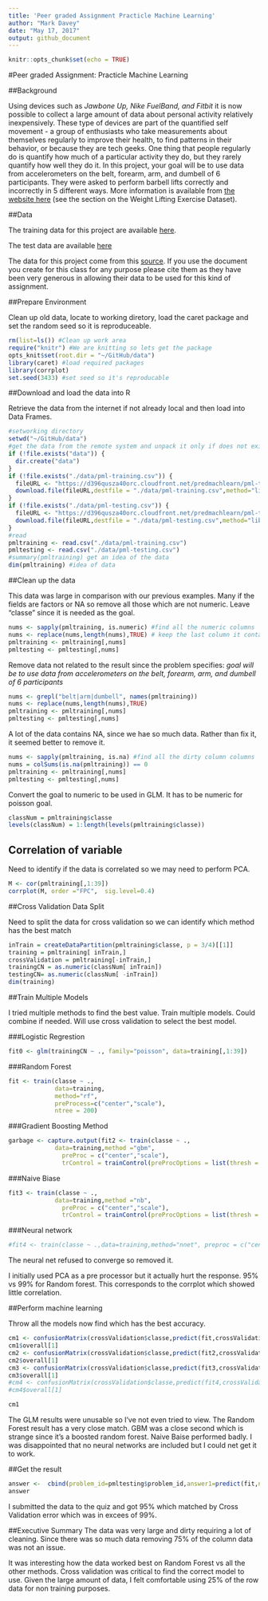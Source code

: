 ```yaml
---
title: 'Peer graded Assignment Practicle Machine Learning'
author: "Mark Davey"
date: "May 17, 2017"
output: github_document
---
```


```r
knitr::opts_chunk$set(echo = TRUE)
```

#Peer graded Assignment: Practicle Machine Learning 

##Background

Using devices such as *Jawbone Up, Nike FuelBand, and Fitbit* it is now possible to collect a large amount of data about personal activity relatively inexpensively. These type of devices are part of the quantified self movement - a group of enthusiasts who take measurements about themselves regularly to improve their health, to find patterns in their behavior, or because they are tech geeks. One thing that people regularly do is quantify how much of a particular activity they do, but they rarely quantify how well they do it. In this project, your goal will be to use data from accelerometers on the belt, forearm, arm, and dumbell of 6 participants. They were asked to perform barbell lifts correctly and incorrectly in 5 different ways. More information is available from [the website here]( http://groupware.les.inf.puc-rio.br/har) (see the section on the Weight Lifting Exercise Dataset).

##Data

The training data for this project are available [here](https://d396qusza40orc.cloudfront.net/predmachlearn/pml-training.csv).

The test data are available [here](https://d396qusza40orc.cloudfront.net/predmachlearn/pml-testing.csv)


The data for this project come from this [source](http://groupware.les.inf.puc-rio.br/har). If you use the document you create for this class for any purpose please cite them as they have been very generous in allowing their data to be used for this kind of assignment.

##Prepare Environment

Clean up old data, locate to working diretory, load the caret package and set the random seed so it is reproduceable. 

```r
rm(list=ls()) #Clean up work area
require("knitr") #We are knitting so lets get the package
opts_knit$set(root.dir = "~/GitHub/data")
library(caret) #load required packages
library(corrplot)
set.seed(3433) #set seed so it's reproducable
```

##Download and load the data into R

Retrieve the data from the internet if not already local and then load into Data Frames.

```r
#setworking directory
setwd("~/GitHub/data")
#get the data from the remote system and unpack it only if does not exist
if (!file.exists("data")) {
  dir.create("data")
}
if (!file.exists("./data/pml-training.csv")) {
  fileURL <- "https://d396qusza40orc.cloudfront.net/predmachlearn/pml-training.csv"
  download.file(fileURL,destfile = "./data/pml-training.csv",method="libcurl")
}
if (!file.exists("./data/pml-testing.csv")) {
  fileURL <- "https://d396qusza40orc.cloudfront.net/predmachlearn/pml-testing.csv"
  download.file(fileURL,destfile = "./data/pml-testing.csv",method="libcurl")
}
#read 
pmltraining <- read.csv("./data/pml-training.csv")
pmltesting <- read.csv("./data/pml-testing.csv")
#summary(pmltraining) get an idea of the data
dim(pmltraining) #idea of data
```

##Clean up the data

This data was large in comparison with our previous examples. Many if the fields are factors or NA so remove all those which are not numeric. Leave "classe" since it is needed as the goal.

```r
nums <- sapply(pmltraining, is.numeric) #find all the numeric columns
nums <- replace(nums,length(nums),TRUE) # keep the last column it contains the problem_id/classe
pmltraining <- pmltraining[,nums]
pmltesting <- pmltesting[,nums]
```

Remove data not related to the result since the problem specifies:
*goal will be to use data from accelerometers on the belt, forearm, arm, and dumbell of 6 participants*

```r
nums <- grepl("belt|arm|dumbell", names(pmltraining))
nums <- replace(nums,length(nums),TRUE) 
pmltraining <- pmltraining[,nums]
pmltesting <- pmltesting[,nums]
```

A lot of the data contains NA, since we hae so much data. Rather than fix it, it seemed better to remove it.

```r
nums <- sapply(pmltraining, is.na) #find all the dirty column columns
nums = colSums(is.na(pmltraining)) == 0
pmltraining <- pmltraining[,nums]
pmltesting <- pmltesting[,nums]
```

Convert the goal to numeric to be used in GLM. It has to be numeric for poisson goal.

```r
classNum = pmltraining$classe
levels(classNum) = 1:length(levels(pmltraining$classe))
```


## Correlation of variable

Need to identify if the data is correlated so we may need to perform PCA. 

```r
M <- cor(pmltraining[,1:39])
corrplot(M, order ="FPC",  sig.level=0.4)
```


##Cross Validation Data Split

Need to split the data for cross validation so we can identify which method has the best match

```r
inTrain = createDataPartition(pmltraining$classe, p = 3/4)[[1]]
training = pmltraining[ inTrain,]
crossValidation = pmltraining[-inTrain,]
trainingCN = as.numeric(classNum[ inTrain])
testingCN= as.numeric(classNum[ -inTrain])
dim(training)
```


##Train Multiple Models  

I tried multiple methods to find the best value. Train multiple models. Could combine if needed. Will use cross validation to select the best model.

###Logistic Regrestion

```r
fit0 <- glm(trainingCN ~ ., family="poisson", data=training[,1:39])
```

###Random Forest

```r

fit <- train(classe ~ .,
             data=training,
             method="rf",
             preProcess=c("center","scale"),
             ntree = 200) 
```

###Gradient Boosting Method

```r
garbage <- capture.output(fit2 <- train(classe ~ .,
             data=training,method ="gbm",
               preProc = c("center","scale"),
               trControl = trainControl(preProcOptions = list(thresh = 0.8))))
```

###Naive Biase 

```r
fit3 <- train(classe ~ .,
             data=training,method ="nb",
               preProc = c("center","scale"),
               trControl = trainControl(preProcOptions = list(thresh = 0.8)))
```

###Neural network

```r
#fit4 <- train(classe ~ .,data=training,method="nnet", preproc = c("center","scale"),maxit = 1000)
```
The neural net refused to converge so removed it.


I initially used PCA as a pre processor but it actually hurt the response. 95% vs 99% for Random forest. This corresponds to the corrplot which showed little correlation.

##Perform machine learning

Throw all the models now find which has the best accuracy. 

```r

cm1 <- confusionMatrix(crossValidation$classe,predict(fit,crossValidation))
cm1$overall[1]
cm2 <- confusionMatrix(crossValidation$classe,predict(fit2,crossValidation))
cm2$overall[1]
cm3 <- confusionMatrix(crossValidation$classe,predict(fit3,crossValidation))
cm3$overall[1]
#cm4 <- confusionMatrix(crossValidation$classe,predict(fit4,crossValidation))
#cm4$overall[1]

cm1
```

The GLM results were unusable so I've not even tried to view. 
The Random Forest result has a very close match. GBM was a close second which is strange since it's a boosted random forest. Naive Baise performed badly. I was disappointed that no neural networks are included but I could net get it to work.

##Get the result

```r
answer <-  cbind(problem_id=pmltesting$problem_id,answer1=predict(fit,newdata = pmltesting),answer2=predict(fit2,newdata = pmltesting),answer3=predict(fit3,newdata = pmltesting))
answer
```

I submitted the data to the quiz and got 95% which matched by Cross Validation error which was in excees of 99%.

##Executive Summary
The data was very large and dirty requiring a lot of cleaning. Since there was so much data removing 75% of the column data was not an issue.

It was interesting how the data worked best on Random Forest vs all the other methods. Cross validation was critical to find the correct model to use. Given the large amount of data, I felt comfortable using 25% of the row data for non training purposes. 